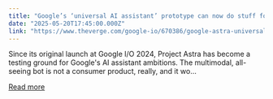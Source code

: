 ```yaml
---
title: "Google’s ‘universal AI assistant’ prototype can now do stuff for you — and you don’t even have to ask"
date: "2025-05-20T17:45:00.000Z"
link: "https://www.theverge.com/google-io/670386/google-astra-universal-ai-assistant-prototype-io-2025"
---
```


Since its original launch at Google I/O 2024, Project Astra has become a testing ground for Google's AI assistant ambitions. The multimodal, all-seeing bot is not a consumer product, really, and it wo...

[Read more](https://www.theverge.com/google-io/670386/google-astra-universal-ai-assistant-prototype-io-2025)
